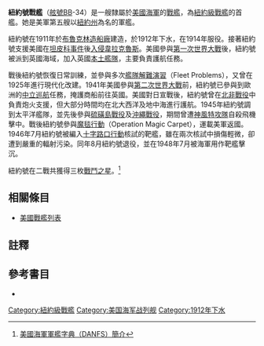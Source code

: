 {{noteTA
|G1=Military
|G2=Shipname
|G3=Aero
|G4=地名
}}
{{軍艦模板
|名稱= 紐約 [[File:Flag_of_the_United_States.svg|30px]]<br />USS New York BB-34
|圖片= [[File:USS_New_York_(BB-34)_underway_at_high_speed_on_29_May_1915_(19-N-13046).jpg|280px]]
|照片說明=紐約號。攝於1915年。
|艦種= [[戰艦|戰艦]]
|艦級= [[紐約級戰艦|紐約級]]
|製造= [[布魯克林造船廠|布魯克林造船廠]]
|動工= 1911年9月11日
|下水= 1912年10月30日
|服役= 1914年4月15日
|退役= 1946年8月29日
|結局= 1948年7月8日作靶艦擊沉
|除籍= 
|標準= 設計：27,000噸
|滿載= 
|長度= 整體：573呎<br />水線：565呎
|闊度= 水線：95呎3吋 
|吃水= 28.5呎
|極速= 21節<br />試航：21.13節
|鍋爐= 14座
|出力= 設計：28,100軸馬力<br />試航：28,850軸馬力
|續航= 7,060海哩/10節
|乘員= 58名軍官<br />994名水兵
|裝甲= 艦側：12吋至6吋<br />炮塔：6.5吋至11吋<br />裝甲甲板：20至100磅<br/>艦炮：14至4吋<br />炮座：12吋至5吋<br />指揮塔：12吋至4吋<br />隔艙：9至11吋
|裝備= 主炮：5座[[14吋45倍徑艦炮|14吋/45雙聯裝火炮]]<br />副炮：21門5吋/51火炮<br />2座魚雷發射管
|其它=模版參考來源：<ref>{{Harvnb|Friedman|1985|p=436}}紐約級配置，數據僅以設計及建造時為準。</ref>}}

'''紐約號戰艦'''（[[美國海軍艦體編號|舷號]]BB-34）是一艘隸屬於[[美國海軍|美國海軍]]的[[戰艦|戰艦]]，為[[紐約級戰艦|紐約級戰艦]]的首艦。她是美軍第五艘以[[紐約州|紐約州]]為名的軍艦。

紐約號在1911年於[[布魯克林造船廠|布魯克林造船廠]]建造，於1912年下水，在1914年服役。接著紐約號支援美國在[[坦皮科事件|坦皮科事件]]後[[韋拉克魯斯戰役_(1914)|入侵韋拉克魯斯]]。美國參與[[第一次世界大戰|第一次世界大戰]]後，紐約號被派到英國海域，加入英國[[本土艦隊|本土艦隊]]，主要負責護航任務。

戰後紐約號恢復日常訓練，並參與多次[[艦隊解難演習|艦隊解難演習]]（Fleet Problems），又曾在1925年進行現代化改建。1941年美國參與[[第二次世界大戰|第二次世界大戰]]前，紐約號已參與到歐洲的[[中立巡航|中立巡航]]任務，掩護商船前往英國。美國對日宣戰後，紐約號曾在[[北非戰役|北非戰役]]中負責炮火支援，但大部分時間均在北大西洋及地中海進行護航。1945年紐約號調到太平洋艦隊，並先後參與[[硫磺島戰役|硫磺島戰役]]及[[沖繩戰役|沖繩戰役]]，期間曾遭[[神風特攻隊|神風特攻隊]]自殺飛機擊中。戰後紐約號參與[[魔毯行動|魔毯行動]]（Operation Magic Carpet），運載美軍返國。1946年7月紐約號被編入[[十字路口行動|十字路口行動]]核試的靶艦，雖在兩次核試中損傷輕微，卻遭到嚴重的輻射污染。同年8月紐約號退役，並在1948年7月被海軍用作靶艦擊沉。

紐約號在二戰共獲得三枚[[戰鬥之星|戰鬥之星]]。<ref>[http://www.hazegray.org/danfs/battlesh/bb34.htm 美國海軍軍艦字典（DANFS）簡介]</ref>

== 相關條目 ==
* [[美國戰艦列表|美國戰艦列表]]

== 註釋 ==
{{reflist}}

== 參考書目 ==
{{Commonscat|USS New York (BB-34)}}
{{海军主题}}

* {{Citation
|last = Friedman
|first = Norman
|year = 1985
|title = U.S. Battleships: An Illustrated Design History
|language = en
|publication-place = Annapolis, Maryland
|publisher = Naval Institute Press
|isbn = 0-87021-715-1}}

{{DEFAULTSORT:New York}}
{{紐約級戰艦}}
{{美國戰艦}}

[[Category:紐約級戰艦|Category:紐約級戰艦]]
[[Category:美国海军战列舰|Category:美国海军战列舰]]
[[Category:1912年下水|Category:1912年下水]]